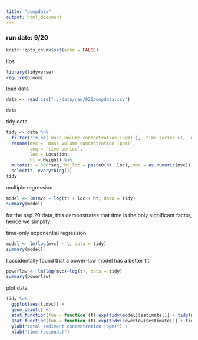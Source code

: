 ```yaml
---
title: "pumpdata"
output: html_document
---
```


### run date: 9/20

```r
knitr::opts_chunk$set(echo = FALSE)
```


libs
```r

library(tidyverse)
require(broom)

```


load data
```r

data <- read_csv("../data/raw/920pumpdata.csv")

data

```

tidy data
```r

tidy <- data %>%
  filter(!is.na(`mass volume concentration (ppm)`), `time series`>1, `mass volume concentration (ppm)`>0) %>%
  rename(mvc = `mass volume concentration (ppm)`,
         seq = `time series`,
         loc = Location,
         ht = Height) %>%
  mutate(t = 300*seq, ht_loc = paste0(ht, loc), mvc = as.numeric(mvc)) %>% #bottles were collected every five minutes)
  select(t, everything()) 
tidy
```


multiple regression
```r

model <- lm(mvc ~ log(t) + loc + ht, data = tidy)
summary(model)

```
for the sep 20 data, this demonstrates that time is the only significant factor, hence we simplify:

time-only exponential regression
```r

model <- lm(log(mvc) ~ t, data = tidy)
summary(model)

```

I accidentally found that a power-law model has a better fit:
```r
powerlaw <- lm(log(mvc)~log(t), data = tidy)
summary(powerlaw)
```



plot data

```r

tidy %>%
  ggplot(aes(t,mvc)) +
  geom_point() +
  stat_function(fun = function (t) exp(tidy(model)$estimate[1] + tidy(model)$estimate[2]*t), color = "blue") +
  stat_function(fun = function (t) exp(tidy(powerlaw)$estimate[1] + tidy(powerlaw)$estimate[2]*log(t)), color = "red") +
  ylab("total sediment concentration (ppm)") +
  xlab("time (seconds)")
  
```

